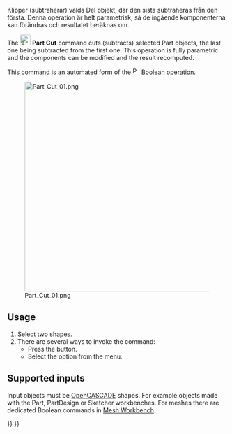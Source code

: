 <languages/>

{{Docnav
|[[Part_Boolean|Boolean]]
|[[Part_Fuse|Fuse]]
|[[Part_Workbench|Part]]
|IconL=Part_Boolean.svg
|IconR=Part_Fuse.svg
|IconC=Workbench_Part.svg
}}

<div class="mw-translate-fuzzy">
{{GuiCommand/sv|Name=Part_Cut|Name/sv=Part Cut|MenuLocation=Part → Cut|Workbenches=[[Part_Workbench/sv|Del]]|SeeAlso=[[Part Union/sv|Union]], [[Part Common/sv|Common]]}}
</div>

<span id="Description"></span>
<div class="mw-translate-fuzzy">
Klipper (subtraherar) valda Del objekt, där den sista subtraheras från den första. Denna operation är helt parametrisk, så de ingående komponenterna kan förändras och resultatet beräknas om.
</div>

The [[Image:Part_Cut.svg|24px]] '''Part Cut''' command cuts (subtracts) selected Part objects, the last one being subtracted from the first one. This operation is fully parametric and the components can be modified and the result recomputed.

This command is an automated form of the [[Image:Part_Boolean.svg|16px|link=Part_Boolean]] [[Part_Boolean|Boolean operation]].

[[Image:Part_Cut_01.png|480px]]

== Usage ==

# Select two shapes.
# There are several ways to invoke the command:
#* Press the {{Button|[[Image:Part_Cut.svg|16px]] [[Part_Cut|Cut]]}} button.
#* Select the {{MenuCommand|Part → Boolean → [[Image:Part_Cut.svg|16px]] Cut}} option from the menu.

== Supported inputs ==

Input objects must be [[OpenCASCADE|OpenCASCADE]] shapes. For example objects made with the Part, PartDesign or Sketcher workbenches. For meshes there are dedicated Boolean commands in [[Mesh_Workbench|Mesh Workbench]].


{{Docnav
|[[Part_Boolean|Boolean]]
|[[Part_Fuse|Fuse]]
|[[Part_Workbench|Part]]
|IconL=Part_Boolean.svg
|IconR=Part_Fuse.svg
|IconC=Workbench_Part.svg
}}

{{Part_Tools_navi{{#translation:}}}}
{{Userdocnavi{{#translation:}}}}